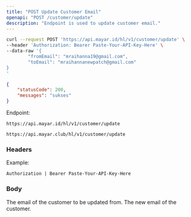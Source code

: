 ```yaml
---
title: "POST Update Customer Email"
openapi: "POST /customer/update"
description: "Endpoint is used to update customer email."
---
```


<RequestExample>

```bash Request Example
curl --request POST 'https://api.mayar.id/hl/v1/customer/update' \
--header 'Authorization: Bearer Paste-Your-API-Key-Here' \
--data-raw '{
   		"fromEmail": "mraihanna19@gmail.com",
   		"toEmail": "mraihannanewpatch@gmail.com"
}
'
```

</RequestExample>

<ResponseExample>

```json Response Example 200
{
    "statusCode": 200,
    "messages": "sukses"
}
```

</ResponseExample>

Endpoint:

<CodeGroup>

```Production Production
https://api.mayar.id/hl/v1/customer/update
```


```Sandbox Sandbox
https://api.mayar.club/hl/v1/customer/update
```

</CodeGroup>

### Headers

<ResponseField name="Authorization" type="string" required>
  Example:

  `Authorization | Bearer Paste-Your-API-Key-Here`
</ResponseField>

### Body

<ParamField path="fromEmail" type="string" required>
  The email of the customer to be updated from.
</ParamField>

<ParamField path="toEmail" type="string" required>
  The new email of the customer.
</ParamField>